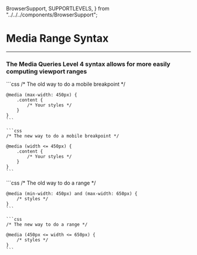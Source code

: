   BrowserSupport,
  SUPPORTLEVELS,
} from "../../../components/BrowserSupport";

# <FontAwesomeIcon icon={faBadgeCheck} color="green" /> Media Range Syntax

---

### The Media Queries Level 4 syntax allows for more easily computing viewport ranges

<Columns count={2}>
    ```css
    /* The old way to do a mobile breakpoint */

    @media (max-width: 450px) {
        .content {
            /* Your styles */
        }
    }
    ```

    ```css
    /* The new way to do a mobile breakpoint */

    @media (width <= 450px) {
        .content {
            /* Your styles */
        }
    }
    ```

</Columns>

<Columns count={2}>
    ```css
    /* The old way to do a range */

    @media (min-width: 450px) and (max-width: 650px) {
        /* styles */
    }
    ```

    ```css
    /* The new way to do a range */

    @media (450px <= width <= 650px) {
        /* styles */
    }
    ```

</Columns>

<BrowserSupport
  chrome={SUPPORTLEVELS.FULL}
  firefox={SUPPORTLEVELS.FULL}
  safari={SUPPORTLEVELS.FULL}
  edge={SUPPORTLEVELS.FULL}
  ie={SUPPORTLEVELS.NONE}
/>
